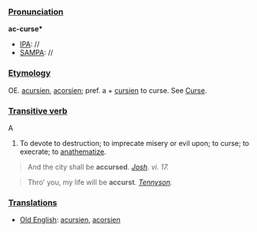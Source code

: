 ===[[Pronunciation]]===

'''ac-curse*'''
*[[IPA]]: //
*[[SAMPA]]: //
===[[Etymology]]===

OE. <ets>[[acursien]]</ets>, <ets>[[acorsien]]</ets>; pref. <ets>a + [[cursien]]</ets> to curse. See [[Curse]].
===[[Transitive verb]]===A

#To devote to destruction; to imprecate misery or evil upon; to curse; to execrate; to [[anathematize]].

<blockquote>And the city shall be <b>accursed</b>.
<i>[[Josh]]. vi. 17.</i></i></blockquote>

<blockquote>Thro' you, my life will be <b>accurst</b>.
<i>[[Tennyson]].</i></i></blockquote>
===[[Translations]]===
*[[Old English]]: [[acursien]], [[acorsien]]